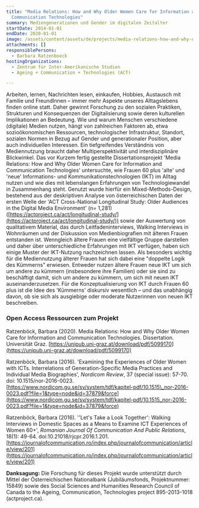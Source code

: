 ```yaml
---
title: "Media Relations: How and Why Older Women Care for Information and
  Communication Technologies"
summary: Mediengenerationen und Gender im digitalen Zeitalter
startDate: 2014-01-01
endDate: 2020-01-01
image: /assets/content/assets/de/projects/media-relations-how-and-why-older-women-care-information-and-communication-technologies/wordcloud_media_generations_ict_0.png
attachments: []
responsiblePersons:
  - Barbara Ratzenboeck
hostingOrganizations:
  - Zentrum für Inter-Amerikanische Studien
  - Ageing + Communication + Technologies (ACT)

---
```

Arbeiten, lernen, Nachrichten lesen, einkaufen, Hobbies, Austausch mit Familie und FreundInnen – immer mehr Aspekte unseres Alltagslebens finden online statt. Daher gewinnt Forschung zu den sozialen Praktiken, Strukturen und Konsequenzen der Digitalisierung sowie deren kulturellen Implikationen an Bedeutung. Wie und warum Menschen verschiedene (digitale) Medien nutzen, hängt von zahlreichen Faktoren ab, etwa sozioökonomischen Ressourcen, technologischer Infrastruktur, Standort, sozialen Normen in Bezug auf Gender und generationaler Position, aber auch individuellen Interessen. Ein tiefgreifendes Verständnis von Mediennutzung braucht daher Multiperspektivität und interdisziplinäre Blickwinkel. Das vor Kurzem fertig gestellte Dissertationsprojekt 'Media Relations: How and Why Older Women Care for Information and Communication Technologies' untersuchte, wie Frauen 60 plus 'alte' und 'neue' Informations- und Kommunikationstechnologien (IKT) im Alltag nutzen und wie dies mit lebenslangen Erfahrungen von Technologiewandel in Zusammenhang steht. Genutzt wurde hierfür ein Mixed-Methods-Design, bestehend aus der deskriptiven Analyse von österreichischen Daten der ersten Welle der 'ACT Cross-National Longitudinal Study: Older Audiences in the Digital Media Environment' (n= 1,281) ([https://actproject.ca/act/longitudinal-study/](https://actproject.ca/act/longitudinal-study/)) sowie der Auswertung von qualitativem Material, das durch Leitfadeninterviews, Walking Interviews in Wohnräumen und der Diskussion von Medienbiografien mit älteren Frauen entstanden ist. Wenngleich ältere Frauen eine vielfältige Gruppe darstellen und daher über unterschiedliche Erfahrungen mit IKT verfügen, haben sich einige Muster der IKT-Nutzung nachzeichnen lassen. Als besonders wichtig für die Mediennutzung älterer Frauen hat sich dabei eine "doppelte Logik des Kümmerns" erwiesen. Entweder nutzen ältere Frauen neue IKT um sich um andere zu kümmern (insbesondere ihre Familien) oder sie sind zu beschäftigt damit, sich um andere zu kümmern, um sich mit neuen IKT auseinanderzusetzen. Für die Konzeptualisierung von IKT durch Frauen 60 plus ist die Idee des 'Kümmerns' diskursiv wesentlich – und das unabhängig davon, ob sie sich als ausgiebige oder moderate Nutzerinnen von neuen IKT beschreiben.

### **Open Access Ressourcen zum Projekt**

Ratzenböck, Barbara (2020). Media Relations: How and Why Older Women Care for Information and Communication Technologies. Dissertation. Universität Graz. [https://unipub.uni-graz.at/download/pdf/5099170](https://unipub.uni-graz.at/download/pdf/5099170)

Ratzenböck, Barbara (2016). 'Examining the Experiences of Older Women with ICTs. Interrelations of Generation-Specific Media Practices and Individual Media Biographies', _Nordicom Review_, 37 (special issue): 57-70. doi: 10.1515/nor-2016-0023. [https://www.nordicom.gu.se/sv/system/tdf/kapitel-pdf/10.1515\_nor-2016-0023.pdf?file=1&type=node&id=37879&force](https://www.nordicom.gu.se/sv/system/tdf/kapitel-pdf/10.1515_nor-2016-0023.pdf?file=1&type=node&id=37879&force)

Ratzenböck, Barbara (2016). ''Let's Take a Look Together': Walking Interviews in Domestic Spaces as a Means to Examine ICT Experiences of Women 60+', _Romanian Journal Of Communication And Public Relations_, 18(1): 49-64. doi:10.21018/rjcpr.2016.1.201. [https://journalofcommunication.ro/index.php/journalofcommunication/article/view/201](https://journalofcommunication.ro/index.php/journalofcommunication/article/view/201)

**Danksagung:** Die Forschung für dieses Projekt wurde unterstützt durch Mittel der Österreichischen Nationalbank (Jubiläumsfonds, Projektnummer: 15849) sowie des Social Sciences and Humanities Research Council of Canada to the Ageing, Communication, Technologies project 895-2013-1018 (actproject.ca).
